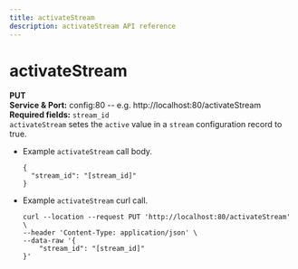 ```yaml
---
title: activateStream
description: activateStream API reference
---
```


# activateStream
**PUT**  
**Service & Port:** config:80 -- e.g. http://localhost:80/activateStream  
**Required fields:** `stream_id`  
`activateStream` setes the `active` value in a `stream` configuration record to true.
  * Example `activateStream` call body.  
    ```
    {
      "stream_id": "[stream_id]"
    }
    ```
  * Example `activateStream` curl call.  
    ```
    curl --location --request PUT 'http://localhost:80/activateStream' \
    --header 'Content-Type: application/json' \
    --data-raw '{
        "stream_id": "[stream_id]"
    }'
    ```
